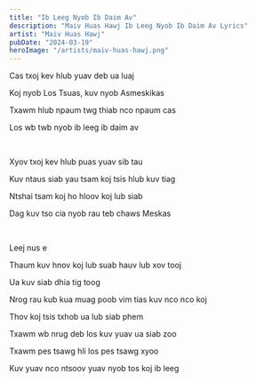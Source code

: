 ```yaml
---
title: "Ib Leeg Nyob Ib Daim Av"
description: "Maiv Huas Hawj Ib Leeg Nyob Ib Daim Av Lyrics"
artist: "Maiv Huas Hawj"
pubDate: "2024-03-19"
heroImage: "/artists/maiv-huas-hawj.png"
---
```


Cas txoj kev hlub yuav deb ua luaj

Koj nyob Los Tsuas, kuv nyob Asmeskikas

Txawm hlub npaum twg thiab nco npaum cas

Los wb twb nyob ib leeg ib daim av

<br />

Xyov txoj kev hlub puas yuav sib tau

Kuv ntaus siab yau tsam koj tsis hlub kuv tiag

Ntshai tsam koj ho hloov koj lub siab

Dag kuv tso cia nyob rau teb chaws Meskas

<br />

Leej nus e

Thaum kuv hnov koj lub suab hauv lub xov tooj

Ua kuv siab dhia tig toog

Nrog rau kub kua muag poob vim tias kuv nco nco koj

Thov koj tsis txhob ua lub siab phem

Txawm wb nrug deb los kuv yuav ua siab zoo

Txawm pes tsawg hli los pes tsawg xyoo

Kuv yuav nco ntsoov yuav nyob tos koj ib leeg
